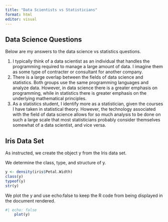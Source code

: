 ```yaml
---
title: "Data Scientists vs Statisticians"
format: html
editor: visual
---
```


## Data Science Questions

Below are my answers to the data science vs statistics questions.

<ol>

<li>
I typically think of a data scientist as an individual that handles the programming required to manage a large amount of data. I imagine them as some type of contracter or consultant for another company.
</li>

<li>
There is a large overlap between the fields of data science and statistics. Both groups use the same programming languages and analyze data. However, in data science there is a greater emphasis on programming, while in statistics there is greater emphasis on the underlying mathematical principles.
</li>

<li>
As a statistics student, I identify more as a statistician, given the courses I have taken in statistical theory. However, the technology associated with the field of data science allows for so much analysis to be done on such a large scale that most statisticians probably consider themselves somewhat of a data scientist, and vice versa.
</li>

</ol>

## Iris Data Set

As instructed, we create the object y from the Iris data set.

We determine the class, type, and structure of y.

```r
y <- density(iris$Petal.Width)
class(y)
typeof(y)
str(y)
```

We plot the y and use echo:false to keep the R code from being displayed in the document rendered.

```r
#| echo: false
    plot(y)
```

